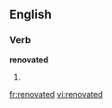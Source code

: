 
==English==

===Verb===
'''renovated'''

# {{past of|[[renovate]]}}

[[fr:renovated]]
[[vi:renovated]]